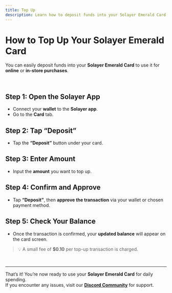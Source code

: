 ```yaml
---
title: Top Up
description: Learn how to deposit funds into your Solayer Emerald Card using the Solayer app.
---
```


# How to Top Up Your Solayer Emerald Card

You can easily deposit funds into your **Solayer Emerald Card** to use it for **online** or **in-store purchases**.

<br/>

## Step 1: Open the Solayer App

- Connect your **wallet** to the **Solayer app**.  
- Go to the **Card** tab.

## Step 2: Tap “Deposit”

- Tap the **“Deposit”** button under your card.

## Step 3: Enter Amount

- Input the **amount** you want to top up.

## Step 4: Confirm and Approve

- Tap **“Deposit”**, then **approve the transaction** via your wallet or chosen payment method.

## Step 5: Check Your Balance

- Once the transaction is confirmed, your **updated balance** will appear on the card screen.

> 💡 A small fee of **$0.10** per top-up transaction is charged.
<br/>

---

That’s it! You’re now ready to use your **Solayer Emerald Card** for daily spending.  
If you encounter any issues, visit our **[Discord Community](https://discord.gg/solayer)** for support.
